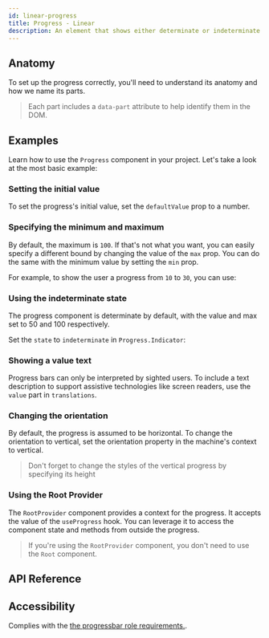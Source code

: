 ```yaml
---
id: linear-progress
title: Progress - Linear
description: An element that shows either determinate or indeterminate progress.
---
```


<ComponentPreview id="ProgressLinear" />

## Anatomy

To set up the progress correctly, you'll need to understand its anatomy and how we name its parts.

> Each part includes a `data-part` attribute to help identify them in the DOM.

<Anatomy id="linear-progress" />

## Examples

Learn how to use the `Progress` component in your project. Let's take a look at the most basic
example:

<Example id="basic" />

### Setting the initial value

To set the progress's initial value, set the `defaultValue` prop to a number.

<Example id="initial-value" />

### Specifying the minimum and maximum

By default, the maximum is `100`. If that's not what you want, you can easily specify a different
bound by changing the value of the `max` prop. You can do the same with the minimum value by setting
the `min` prop.

For example, to show the user a progress from `10` to `30`, you can use:

<Example id="min-max" />

### Using the indeterminate state

The progress component is determinate by default, with the value and max set to 50 and 100
respectively.

Set the `state` to `indeterminate` in `Progress.Indicator`:

<Example id="indeterminate" />

### Showing a value text

Progress bars can only be interpreted by sighted users. To include a text description to support
assistive technologies like screen readers, use the `value` part in `translations`.

<Example id="value-text" />

### Changing the orientation

By default, the progress is assumed to be horizontal. To change the orientation to vertical, set the
orientation property in the machine's context to vertical.

> Don't forget to change the styles of the vertical progress by specifying its height

<Example id="vertical" />

### Using the Root Provider

The `RootProvider` component provides a context for the progress. It accepts the value of the `useProgress` hook.
You can leverage it to access the component state and methods from outside the progress.

<Example id="root-provider" />

> If you're using the `RootProvider` component, you don't need to use the `Root` component.

## API Reference

<ComponentTypes id="progress" />

## Accessibility

Complies with the [the progressbar role requirements.](https://w3c.github.io/aria/#progressbar).
